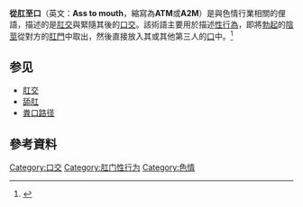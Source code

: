 {{translating|[[:en:Ass_to_mouth|:en:Ass to mouth]]||tpercent=|time=2020-08-24UTC01:24:40}}
{{Request translation|en|}}

'''從肛至口'''（英文：'''Ass to mouth'''，縮寫為'''ATM'''或'''A2M'''）是與色情行業相關的俚語，描述的是[[肛交|肛交]]與緊隨其後的[[口交|口交]]。該術語主要用於描述[[性行為|性行為]]，即將[[勃起|勃起]]的[[陰莖|陰莖]]從對方的[[肛門|肛門]]中取出，然後直接放入其或其他第三人的[[口|口]]中。<ref name="UTexas">{{cite news | url=http://uts.cc.utexas.edu/%7Erjensen/freelance/justajohn.pdf | author=Robert Jensen, Ph.D. | format=PDF | publisher=The University of Texas at Austin | title=Just a John | accessdate=2007-01-08 | archive-url=https://web.archive.org/web/20080510153508/http://uts.cc.utexas.edu/~rjensen/freelance/justajohn.pdf | archive-date=2008-05-10 | dead-url=yes }}</ref>

== 参见 ==
*[[肛交|肛交]]
*[[舔肛|舔肛]]
*[[粪口路径|粪口路径]]

==參考資料==
{{reflist}}

{{sex}}
{{Stub}}

[[Category:口交|Category:口交]]
[[Category:肛门性行为|Category:肛门性行为]]
[[Category:色情|Category:色情]]